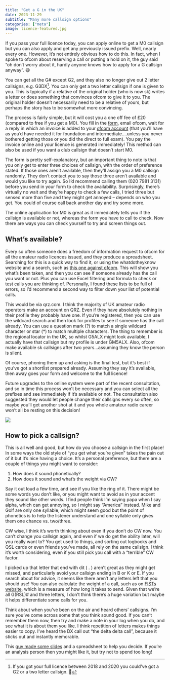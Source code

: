 ```yaml
---
title: "Get a G in the UK"
date: 2023-11-29
subtitle: "Many more callsign options"
categories: ["meta"]
image: licence-featured.jpg
---
```


If you pass your full licence today, you can apply online to get a M0 callsign but you can also apply and get any previously issued prefix. Well, nearly every one. However, it’s not entirely obvious how to do this. In fact, when I spoke to ofcom about reserving a call or putting a hold on it, the guy said “oh don’t worry about it, hardly anyone knows how to apply for a G callsign anyway”. 😅

You can get all the G# except G2, and they also no longer give out 2 letter callsigns, e.g. G3DX[^1]. You can only get a two letter callsign if one is given to you. This is typically if a relative of the original holder (who is now sk) writes a letter or does something that convinces ofcom to give it to you. The original holder doesn’t necessarily need to be a relative of yours, but perhaps the story has to be somewhat more convincing.

The process is fairly simple, but it will cost you a one off fee of £20 (compared to free if you get a M0). You fill in the [form](https://www.ofcom.org.uk/__data/assets/pdf_file/0019/47233/OfW346-Amateur-Radio-Application.pdf), email ofcom, wait for a reply in which an invoice is added to your [ofcom account](https://ofcomlive.my.site.com/licensingcomlogin) (that you’ll have as you’d have needed it for foundation and intermediate….unless you never bothered getting those or you did the direct to full exam). You pay the invoice online and your licence is generated immediately! This method can also be used if you want a club callsign that doesn’t start M0.

The form is pretty self-explanatory, but an important thing to note is that you only get to enter three choices of callsign, with the order of preference stated. If those ones aren’t available, then they’ll assign you a M0 callsign randomly. They don’t contact you to say those three aren’t available and would you like to try again. So I’d recommend calling them (020 7981 3131) before you send in your form to check the availability. Surprisingly, there’s virtually no wait and they’re happy to check a few calls, I tried three but sensed more than five and they might get annoyed – depends on who you get. You could of course call back another day and try some more.

The online application for M0 is great as it immediately tells you if the callsign is available or not, whereas the form you have to call to check. Now there are ways you can check yourself to try and screen things out.

## What’s available?

Every so often someone does a freedom of information request to ofcom for all the amateur radio licences issued, and they produce a spreadsheet. Searching for this is a quick way to find it, or using the whatdotheyknow website and a search, such as [this one against ofcom](https://www.whatdotheyknow.com/body/ofcom/successful?utf8=%E2%9C%93&query=amateur&request_date_after=&request_date_before=&commit=Search). This will show you what’s been taken, and then you can see if someone already has the call you want or not. Plus you can use Excel filtering and formula to check or test calls you are thinking of. Personally, I found these lists to be full of errors, so I’d recommend a second way to filter down your list of potential calls.

This would be via qrz.com. I think the majority of UK amateur radio operators make an account on QRZ. Even if they have absolutely nothing in their profile they probably have one. If you’re registered, then you can use the wildcard search and then look for profiles to see if someone has the call already. You can use a question mark (?) to match a single wildcard character or star (\*) to match multiple characters. The thing to remember is the regional locator in the UK, so whilst G5ALX might look available, I actually have that callsign but my profile is under GM5ALX. Also, ofcom make available sk callsigns after two years…assuming they know the person is silent.

Of course, phoning them up and asking is the final test, but it’s best if you’ve got a shortlist prepared already. Assuming they say it’s available, then away goes your form and welcome to the full licence!

Future upgrades to the online system were part of the recent consultation, and so in time this process won’t be necessary and you can select all the prefixes and see immediately if it’s available or not. The consultation also suggested they would let people change their callsigns every so often, so maybe you’ll get another shot at it and you whole amateur radio career won’t all be resting on this decision!

![](image-1.png)

## How to pick a callsign?

This is all well and good, but how do you choose a callsign in the first place! In some ways the old style of “you get what you’re given” takes the pain out of it but it’s nice having a choice. It’s a personal preference, but there are a couple of things you might want to consider:

1.  How does it sound phonetically?
2.  How does it sound and what’s the weight via CW?

Say it out loud a few time, and see if you like the ring of it. There might be some words you don’t like, or you might want to avoid as in your accent they sound like other words. I find people think I’m saying papa when I say alpha, which can get annoying, so I might say “America” instead. Mike and Golf are only one syllable, which might seem good but the point of phonetics is to help the listener understand and one syllable only gives them one chance vs. two/three.

CW wise, I think it’s worth thinking about even if you don’t do CW now. You can’t change you callsign again, and even if we do get the ability later, will you really want to? You get used to things, and sorting out logbooks and QSL cards or even friends you’ve made, all rely on the same callsign. I think it’s worth considering, even if you still pick you call with a “terrible” CW factor.

I picked up that letter that end with dit ( . ) aren’t great as they might get missed, and particularly avoid your callsign ending in B or K or E. If you search about for advice, it seems like there aren’t any letters left that you should use! You can also calculate the weight of a call, such as on [FISTs website](https://fists.co.uk/measurecallsign.aspx), which is a measure of how long it takes to send. Given that we’re all G(RSL)# and three letters, I don’t think there’s a huge variation but maybe it helps differentiate some calls for you.

Think about when you’ve been on the air and heard others’ callsigns. I’m sure you’ve come across some that you think sound good. If you can’t remember them now, then try and make a note in your log when you do, and see what it is about them you like. I think repetition of letters makes things easier to copy. I’ve heard the DX call out “the delta delta call”, because it sticks out and instantly memorable.

This [guy made some slides](https://docs.google.com/presentation/d/e/2PACX-1vSNUBBMUgiBkTRz-QFsY_Oc3k0myYiahkrbTZS-nUwcKpAZl_XAJLkNdxeaA8s_pDE1iNqi4MEdsSr7/pub?start=false&loop=false&delayms=3000#slide=id.g79754f0101_0_321) and a spreadsheet to help you decide. If you’re an analysis person then you might like it, but try not to spend too long!

[^1]: If you got your full licence between 2018 and 2020 you could’ve got a G2 or a two letter callsign. 🤷
